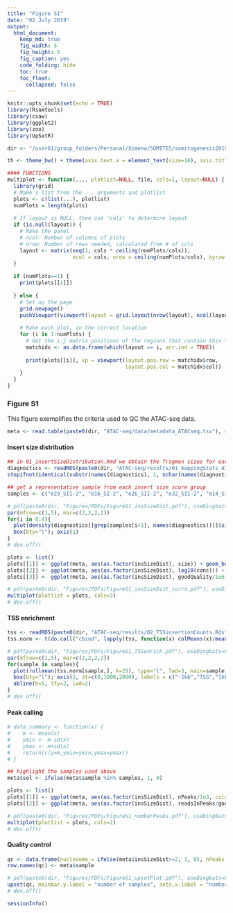 ```yaml
---
title: "Figure S1"
date: "02 July 2019"
output:
  html_document:
    keep_md: true
    fig_width: 5
    fig_height: 5
    fig_caption: yes
    code_folding: hide
    toc: true
    toc_float: 
      collapsed: false
---
```


```r
knitr::opts_chunk$set(echo = TRUE)
library(Rsamtools)
library(csaw)
library(ggplot2)
library(zoo)
library(UpSetR)

dir <- "/user01/group_folders/Personal/Ximena/SOMITES/somitogenesis2019/"

th <- theme_bw() + theme(axis.text.x = element_text(size=10), axis.title.x = element_text(size=10), axis.text.y = element_text(size=10), axis.title.y = element_text(size=10), panel.grid.major = element_blank(), panel.grid.minor = element_blank(), axis.line = element_line(colour = "black"), panel.border = element_blank(), plot.title = element_text(face="bold", hjust = 0.5, size=10))

#### FUNCTIONS
multiplot <- function(..., plotlist=NULL, file, cols=1, layout=NULL) {
  library(grid)
  # Make a list from the ... arguments and plotlist
  plots <- c(list(...), plotlist)
  numPlots = length(plots)
  
  # If layout is NULL, then use 'cols' to determine layout
  if (is.null(layout)) {
    # Make the panel
    # ncol: Number of columns of plots
    # nrow: Number of rows needed, calculated from # of cols
    layout <- matrix(seq(1, cols * ceiling(numPlots/cols)),
                     ncol = cols, nrow = ceiling(numPlots/cols), byrow = TRUE)
  }
  
  if (numPlots==1) {
    print(plots[[1]])
    
  } else {
    # Set up the page
    grid.newpage()
    pushViewport(viewport(layout = grid.layout(nrow(layout), ncol(layout))))
    
    # Make each plot, in the correct location
    for (i in 1:numPlots) {
      # Get the i,j matrix positions of the regions that contain this subplot
      matchidx <- as.data.frame(which(layout == i, arr.ind = TRUE))
      
      print(plots[[i]], vp = viewport(layout.pos.row = matchidx$row,
                                      layout.pos.col = matchidx$col))
    }
  }
}
```

### Figure S1

This figure exemplifies the criteria used to QC the ATAC-seq data.

```r
meta <- read.table(paste0(dir, "ATAC-seq/data/metadata_ATACseq.tsv"), stringsAsFactors = FALSE, header = TRUE)
```

#### Insert size distribution

```r
## in 01_insertSizeDistribution.Rmd we obtain the fragmen sizes for each clean BAM
diagnostics <- readRDS(paste0(dir, "ATAC-seq/results/01_mappingStats_ATACseq.Rds"))
stopifnot(identical(substr(names(diagnostics), 1, nchar(names(diagnostics))-14), meta$sample))

## get a representative sample from each insert size score group
samples <- c("e23_SII-2", "e16_SI-2", "e26_SII-2", "e32_SII-2", "e14_SII-2")

# pdf(paste0(dir, "Figures/PDFs/FigureS1_insSizeDist.pdf"), useDingbats=FALSE, width = 15, height = 3)
par(mfrow=c(1,5), mar=c(2,2,2,2))
for(i in 0:4){
  plot(density(diagnostics[[grep(samples[i+1], names(diagnostics))]]$sizes), axes=FALSE, main=paste("score =",i), xlab="", ylab="", lwd=3, xlim=c(0,1000))
  box(bty="l"); axis(1)
}
# dev.off()
```

```r
plots <- list()
plots[[1]] <- ggplot(meta, aes(as.factor(insSizeDist), size)) + geom_boxplot() + ggtitle("DNA fragment size") + xlab("insert size dist score") + ylab("bp") + th
plots[[2]] <- ggplot(meta, aes(as.factor(insSizeDist), log10(conc))) + geom_boxplot() + ggtitle("DNA concentration") + xlab("insert size dist score") + ylab(expression('log'[10]*' [nM]')) + th
plots[[3]] <- ggplot(meta, aes(as.factor(insSizeDist), goodQuality/1e6)) + geom_boxplot() + ggtitle("Total unique GQ alignments") + xlab("insert size dist score") + ylab("million") + th

# pdf(paste0(dir, "Figures/PDFs/FigureS1_insSizeDist_corrs.pdf"), useDingbats=FALSE, width = 12, height = 4)
multiplot(plotlist = plots, cols=3)
# dev.off()
```

#### TSS enrichment

```r
tss <- readRDS(paste0(dir, "ATAC-seq/results/02_TSSinsertionCounts.Rds"))
tss.norm <- t(do.call("cbind", lapply(tss, function(x) colMeans(x)/mean(colMeans(x[,c(1:100,1901:2001)])))))

# pdf(paste0(dir, "Figures/PDFs/FigureS1_TSSenrich.pdf"), useDingbats=FALSE, width = 15, height = 3)
par(mfrow=c(1,5), mar=c(2,2,2,2))
for(sample in samples){
  plot(rollmean(tss.norm[sample,], k=25), type="l", lwd=3, main=sample, xlab="", ylab="", ylim=c(1,8), axes=FALSE)
  box(bty="l"); axis(1, at=c(0,1000,2000), labels = c("-1kb","TSS","1kb")); axis(2,las=2)
  abline(h=5, lty=2, lwd=2)
}
# dev.off()
```

#### Peak calling

```r
# data_summary <- function(x) {
#    m <- mean(x)
#    ymin <- m-sd(x)
#    ymax <- m+sd(x)
#    return(c(y=m,ymin=ymin,ymax=ymax))
# }

## highlight the samples used above
meta$sel <- ifelse(meta$sample %in% samples, 1, 0)

plots <- list()
plots[[1]] <- ggplot(meta, aes(as.factor(insSizeDist), nPeaks/1e3, colour=sel)) + geom_violin() + geom_jitter(width=0.15) + xlab("insert size dist score") + ylab("number of peaks x 1000") + geom_hline(yintercept = 15, lty=2, col="grey") + th + theme(legend.position = "none")
plots[[2]] <- ggplot(meta, aes(as.factor(insSizeDist), readsInPeaks/goodQuality*100, colour=sel)) + geom_violin() + geom_jitter(width=0.15) +  xlab("insert size dist score") + ylab("FRiP") + geom_hline(yintercept = 3, lty=2, col="grey") + th + theme(legend.position = "none")

# pdf(paste0(dir, "Figures/PDFs/FigureS1_numberPeaks.pdf"), useDingbats=FALSE, width = 8, height = 4)
multiplot(plotlist = plots, cols=2)
# dev.off()
```


#### Quality control

```r
qc <- data.frame(nuclosome = ifelse(meta$insSizeDist>=2, 1, 0), nPeaks = ifelse(meta$nPeaks > 15000, 1, 0), frip = ifelse(meta$readsInPeaks/meta$goodQuality*100 >= 3, 1, 0), tss = ifelse(meta$TSSscore > 4, 1, 0))
row.names(qc) <- meta$sample

# pdf(paste0(dir, "Figures/PDFs/FigureS1_upsetPlot.pdf"), useDingbats=FALSE, width = 5, height = 5)
upset(qc, mainbar.y.label = "number of samples", sets.x.label = "number of samples\nthat pass", text.scale=1.25)
# dev.off()
```


```r
sessionInfo()
```


